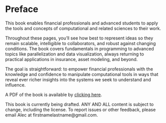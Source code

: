 # Preface {.unnumbered}

This book enables financial professionals and advanced students to apply the tools and concepts of computational and related sciences to their work.

Throughout these pages, you’ll see how best to represent ideas so they remain scalable, intelligible to collaborators, and robust against changing conditions. The book covers fundamentals in programming to advanced topics like parallelization and data visualization, always returning to practical applications in insurance, asset modeling, and beyond. 

The goal is straightforward: to empower financial professionals with the knowledge and confidence to manipulate computational tools in ways that reveal ever richer insights into the systems we seek to understand and influence.

A PDF of the book is available by [clicking here](http://alecloudenback.github.io/julia-fin-book/Computational-Thinking-for-Actuaries-and-Financial-Professionals.pdf).

:::callout-warning

This book is currently being drafted. ANY AND ALL content is subject to change, including the license. To report issues or other feedback, please email Alec at firstnamelastname@gmail.com.

:::